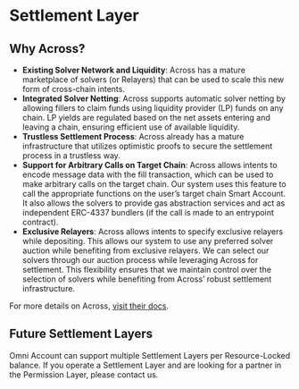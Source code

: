 # Settlement Layer 

## Why Across?

- **Existing Solver Network and Liquidity**: Across has a mature marketplace of solvers (or Relayers) that can be used to scale this new form of cross-chain intents.
- **Integrated Solver Netting**: Across supports automatic solver netting by allowing fillers to claim funds using liquidity provider (LP) funds on any chain. LP yields are regulated based on the net assets entering and leaving a chain, ensuring efficient use of available liquidity.
- **Trustless Settlement Process**: Across already has a mature infrastructure that utilizes optimistic proofs to secure the settlement process in a trustless way. 
- **Support for Arbitrary Calls on Target Chain**: Across allows intents to encode message data with the fill transaction, which can be used to make arbitrary calls on the target chain. Our system uses this feature to call the appropriate functions on the user’s target chain Smart Account. It also allows the solvers to provide gas abstraction services and act as independent ERC-4337 bundlers (if the call is made to an entrypoint contract). 
- **Exclusive Relayers**: Across allows intents to specify exclusive relayers while depositing. This allows our system to use any preferred solver auction while benefiting from exclusive relayers. We can select our solvers through our auction process while leveraging Across for settlement. This flexibility ensures that we maintain control over the selection of solvers while benefiting from Across’ robust settlement infrastructure.

For more details on Across, [visit their docs](https://docs.across.to/introduction/what-is-across).

## Future Settlement Layers

Omni Account can support multiple Settlement Layers per Resource-Locked balance. If you operate a Settlement Layer and are looking for a partner in the Permission Layer, please contact us. 
